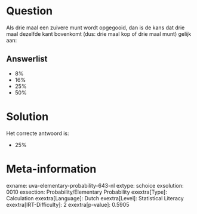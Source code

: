 Question
========

Als drie maal een zuivere munt wordt opgegooid, dan is de kans dat drie
maal dezelfde kant bovenkomt (dus: drie maal kop of drie maal munt)
gelijk aan:


Answerlist
----------

* 8%
* 16%
* 25%
* 50%

Solution
========

Het correcte antwoord is: 

* 25%

Meta-information
================
exname: uva-elementary-probability-643-nl
extype: schoice
exsolution: 0010
exsection: Probability/Elementary Probability
exextra[Type]: Calculation
exextra[Language]: Dutch
exextra[Level]: Statistical Literacy
exextra[IRT-Difficulty]: 2
exextra[p-value]: 0.5905
